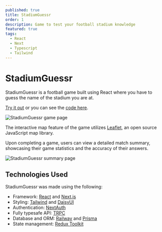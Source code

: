 ```yaml
---
published: true
title: StadiumGuessr
order: 1
description: Game to test your football stadium knowledge
featured: true
tags:
  - React
  - Next
  - Typescript
  - Tailwind
---
```


# StadiumGuessr

StadiumGuessr is a football game built using React where you have to guess the name of the stadium you are at.

[Try it out](https://www.stadiumguessr.app/) or you can see the [code here](https://github.com/brandon-carlisle/StadiumGuessr).

![StadiumGuessr game page](@/assets/images/stadiumguessr/game.gif)

The interactive map feature of the game utilizes [Leaflet](https://leafletjs.com/), an open source JavaScript map library.

Upon completing a game, users can view a detailed match summary, showcasing their game statistics and the accuracy of their answers.

![StadiumGuessr summary page](@/assets/images/stadiumguessr/summary.png)

## Technologies Used

StadiumGuessr was made using the following:

- Framework: [React](https://react.dev/) and [Next.js](https://nextjs.org/)
- Styling: [Tailwind](https://tailwindcss.com/) and [DaisyUI](https://daisyui.com/)
- Authentication: [NextAuth](https://next-auth.js.org/)
- Fully typesafe API: [TRPC](https://trpc.io/)
- Database and ORM: [Railway](https://railway.app/) and [Prisma](https://www.prisma.io/)
- State management: [Redux Toolkit](https://redux-toolkit.js.org/)
